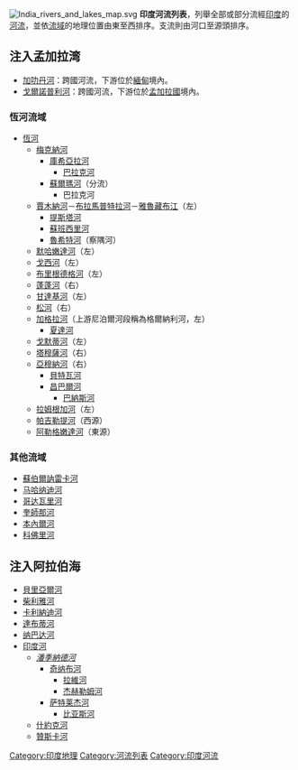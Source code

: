 [[File:India_rivers_and_lakes_map.svg|thumb]]
'''印度河流列表'''，列舉全部或部分流經[[印度|印度]]的[[河流|河流]]，並依[[流域|流域]]的地理位置由東至西排序。支流則由河口至源頭排序。

==注入孟加拉湾==
*[[加叻丹河|加叻丹河]]：跨國河流，下游位於[[緬甸|緬甸]]境內。
*[[戈爾諾普利河|戈爾諾普利河]]：跨國河流，下游位於[[孟加拉國|孟加拉國]]境內。

===恆河流域===
* [[恆河|恆河]]
** [[梅克納河|梅克納河]]
***[[庫希亞拉河|庫希亞拉河]]
****[[巴拉克河|巴拉克河]]
***[[蘇爾瑪河|蘇爾瑪河]]（分流）
****巴拉克河
** [[賈木納河|賈木納河]]－[[布拉馬普特拉河|布拉馬普特拉河]]－[[雅魯藏布江|雅魯藏布江]]（左）
*** [[提斯塔河|提斯塔河]]
*** [[蘇班西里河|蘇班西里河]]
*** [[魯希特河|魯希特河]]（察隅河）
** [[默哈嫩達河|默哈嫩達河]]（左）
** [[戈西河|戈西河]]（左）
** [[布里根德格河|布里根德格河]]（左）
** [[蓬蓬河|蓬蓬河]]（右）
** [[甘達基河|甘達基河]]（左）
** [[松河|松河]]（右） 
** [[加格拉河|加格拉河]]（上游尼泊爾河段稱為格爾納利河，左）
*** [[夏達河|夏達河]]
** [[戈默蒂河|戈默蒂河]]（左）
** [[塔穆薩河|塔穆薩河]]（右） 
** [[亞穆納河|亞穆納河]]（右） 
*** [[貝特瓦河|貝特瓦河]]
*** [[昌巴爾河|昌巴爾河]]
**** [[巴納斯河|巴納斯河]]
** [[拉姆根加河|拉姆根加河]]（左）
** [[帕吉勒提河|帕吉勒提河]]（西源）
** [[阿勒格嫩達河|阿勒格嫩達河]]（東源）

===其他流域===
*[[蘇伯爾訥雷卡河|蘇伯爾訥雷卡河]]
* [[马哈纳迪河|马哈纳迪河]] 
* [[哥达瓦里河|哥达瓦里河]] 
* [[奎師那河|奎師那河]] 
*[[本內爾河|本內爾河]]
* [[科佛里河|科佛里河]] 

==注入阿拉伯海==
*[[貝里亞爾河|貝里亞爾河]]
*[[柴利雅河|柴利雅河]]
*[[卡利納迪河|卡利納迪河]]
*[[達布蒂河|達布蒂河]]
*[[纳巴达河|纳巴达河]]
*[[印度河|印度河]]
** ''[[潘季納德河|潘季納德河]]''
*** [[奇纳布河|奇纳布河]]
**** [[拉維河|拉維河]]
**** [[杰赫勒姆河|杰赫勒姆河]]
*** [[萨特莱杰河|萨特莱杰河]]
**** [[比亚斯河|比亚斯河]]
** [[什約克河|什約克河]]
** [[贊斯卡河|贊斯卡河]]

{{亚洲题目|河流列表}}

[[Category:印度地理|Category:印度地理]]
[[Category:河流列表|Category:河流列表]]
[[Category:印度河流|Category:印度河流]]